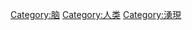 {{Commonscat|Mind}}

[[Category:脑|Category:脑]]
[[Category:人类|Category:人类]]
[[Category:湧現|Category:湧現]]